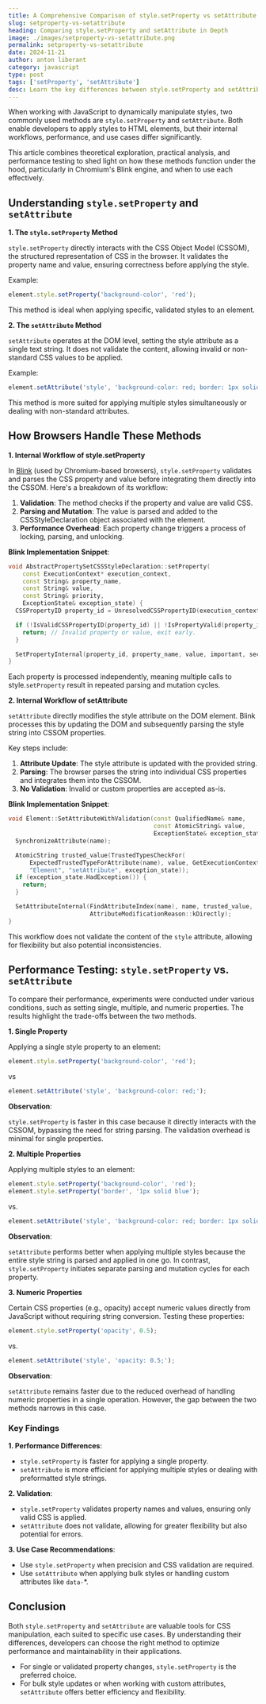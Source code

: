 ```yaml
---
title: A Comprehensive Comparison of style.setProperty vs setAttribute
slug: setproperty-vs-setattribute
heading: Comparing style.setProperty and setAttribute in Depth
image: ./images/setproperty-vs-setattribute.png
permalink: setproperty-vs-setattribute
date: 2024-11-21
author: anton liberant
category: javascript
type: post
tags: ['setProperty', 'setAttribute']
desc: Learn the key differences between style.setProperty and setAttribute in JavaScript. Explore their CSSOM interactions, performance, and best uses for dynamic styling.
---
```


When working with JavaScript to dynamically manipulate styles, two commonly used methods are `style.setProperty` and `setAttribute`. Both enable developers to apply styles to HTML elements, but their internal workflows, performance, and use cases differ significantly.

This article combines theoretical exploration, practical analysis, and performance testing to shed light on how these methods function under the hood, particularly in Chromium's Blink engine, and when to use each effectively.

## Understanding `style.setProperty` and `setAttribute`

**1. The `style.setProperty` Method**

`style.setProperty` directly interacts with the CSS Object Model (CSSOM), the structured representation of CSS in the browser. It validates the property name and value, ensuring correctness before applying the style.

Example:

```js
element.style.setProperty('background-color', 'red');
```

This method is ideal when applying specific, validated styles to an element.

**2. The `setAttribute` Method**

`setAttribute` operates at the DOM level, setting the style attribute as a single text string. It does not validate the content, allowing invalid or non-standard CSS values to be applied.

Example:

```js
element.setAttribute('style', 'background-color: red; border: 1px solid blue;');
```

This method is more suited for applying multiple styles simultaneously or dealing with non-standard attributes.

## How Browsers Handle These Methods

**1. Internal Workflow of style.setProperty**

In [Blink](<https://en.wikipedia.org/wiki/Blink_(browser_engine)>) (used by Chromium-based browsers), `style.setProperty` validates and parses the CSS property and value before integrating them directly into the CSSOM. Here's a breakdown of its workflow:

1. **Validation**: The method checks if the property and value are valid CSS.
2. **Parsing and Mutation**: The value is parsed and added to the CSSStyleDeclaration object associated with the element.
3. **Performance Overhead**: Each property change triggers a process of locking, parsing, and unlocking.

**Blink Implementation Snippet**:

```cpp
void AbstractPropertySetCSSStyleDeclaration::setProperty(
    const ExecutionContext* execution_context,
    const String& property_name,
    const String& value,
    const String& priority,
    ExceptionState& exception_state) {
  CSSPropertyID property_id = UnresolvedCSSPropertyID(execution_context, property_name);

  if (!IsValidCSSPropertyID(property_id) || !IsPropertyValid(property_id)) {
    return; // Invalid property or value, exit early.
  }

  SetPropertyInternal(property_id, property_name, value, important, secure_context_mode, exception_state);
}
```

Each property is processed independently, meaning multiple calls to style.`setProperty` result in repeated parsing and mutation cycles.

**2. Internal Workflow of setAttribute**

`setAttribute` directly modifies the style attribute on the DOM element. Blink processes this by updating the DOM and subsequently parsing the style string into CSSOM properties.

Key steps include:

1. **Attribute Update**: The style attribute is updated with the provided string.
2. **Parsing**: The browser parses the string into individual CSS properties and integrates them into the CSSOM.
3. **No Validation**: Invalid or custom properties are accepted as-is.

**Blink Implementation Snippet**:

```cpp
void Element::SetAttributeWithValidation(const QualifiedName& name,
                                         const AtomicString& value,
                                         ExceptionState& exception_state) {
  SynchronizeAttribute(name);

  AtomicString trusted_value(TrustedTypesCheckFor(
      ExpectedTrustedTypeForAttribute(name), value, GetExecutionContext(),
      "Element", "setAttribute", exception_state));
  if (exception_state.HadException()) {
    return;
  }

  SetAttributeInternal(FindAttributeIndex(name), name, trusted_value,
                       AttributeModificationReason::kDirectly);
}
```

This workflow does not validate the content of the `style` attribute, allowing for flexibility but also potential inconsistencies.

## Performance Testing: `style.setProperty` vs. `setAttribute`

To compare their performance, experiments were conducted under various conditions, such as setting single, multiple, and numeric properties. The results highlight the trade-offs between the two methods.

**1. Single Property**

Applying a single style property to an element:

```js
element.style.setProperty('background-color', 'red');
```

vs

```js
element.setAttribute('style', 'background-color: red;');
```

**Observation**:

`style.setProperty` is faster in this case because it directly interacts with the CSSOM, bypassing the need for string parsing. The validation overhead is minimal for single properties.

**2. Multiple Properties**

Applying multiple styles to an element:

```js
element.style.setProperty('background-color', 'red');
element.style.setProperty('border', '1px solid blue');
```

vs.

```js
element.setAttribute('style', 'background-color: red; border: 1px solid blue;');
```

**Observation**:

`setAttribute` performs better when applying multiple styles because the entire style string is parsed and applied in one go. In contrast, `style.setProperty` initiates separate parsing and mutation cycles for each property.

**3. Numeric Properties**

Certain CSS properties (e.g., opacity) accept numeric values directly from JavaScript without requiring string conversion. Testing these properties:

```js
element.style.setProperty('opacity', 0.5);
```

vs.

```js
element.setAttribute('style', 'opacity: 0.5;');
```

**Observation**:

`setAttribute` remains faster due to the reduced overhead of handling numeric properties in a single operation. However, the gap between the two methods narrows in this case.

### Key Findings

**1. Performance Differences**:

- `style.setProperty` is faster for applying a single property.
- `setAttribute` is more efficient for applying multiple styles or dealing with preformatted style strings.

**2. Validation**:

- `style.setProperty` validates property names and values, ensuring only valid CSS is applied.
- `setAttribute` does not validate, allowing for greater flexibility but also potential for errors.

**3. Use Case Recommendations**:

- Use `style.setProperty` when precision and CSS validation are required.
- Use `setAttribute` when applying bulk styles or handling custom attributes like `data-`\*.

## Conclusion

Both `style.setProperty` and `setAttribute` are valuable tools for CSS manipulation, each suited to specific use cases. By understanding their differences, developers can choose the right method to optimize performance and maintainability in their applications.

- For single or validated property changes, `style.setProperty` is the preferred choice.
- For bulk style updates or when working with custom attributes, `setAttribute` offers better efficiency and flexibility.

